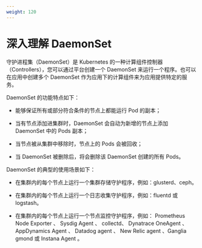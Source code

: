 ```yaml
---
weight: 120
---
```


# 深入理解 DaemonSet

守护进程集（DaemonSet）是 Kubernetes 的一种计算组件控制器（Controllers），您可以通过平台创建一个 DaemonSet 来运行一个程序。也可以在应用中创建多个 DaemonSet 作为应用下的计算组件来为应用提供特定的服务。

DaemonSet 的功能特点如下：

* 能够保证所有或部分符合条件的节点上都能运行 Pod 的副本；

* 当有节点添加进集群时，DaemonSet 会自动为新增的节点上添加 DaemonSet 中的 Pods 副本；

* 当节点被从集群中移除时，节点上的 Pods 会被回收；

* 当 DaemonSet 被删除后，将会删除该 DaemonSet 创建的所有 Pods。

DaemonSet 的典型的使用场景如下：

* 在集群内的每个节点上运行一个集群存储守护程序，例如：glusterd、ceph。

* 在集群内的每个节点上运行一个日志收集守护程序，例如：fluentd 或 logstash。

* 在集群内的每个节点上运行一个节点监控守护程序，例如： Prometheus Node Exporter 、 Sysdig Agent 、 collectd、 Dynatrace OneAgent 、 AppDynamics Agent 、 Datadog agent 、 New Relic agent 、Ganglia gmond 或 Instana Agent 。